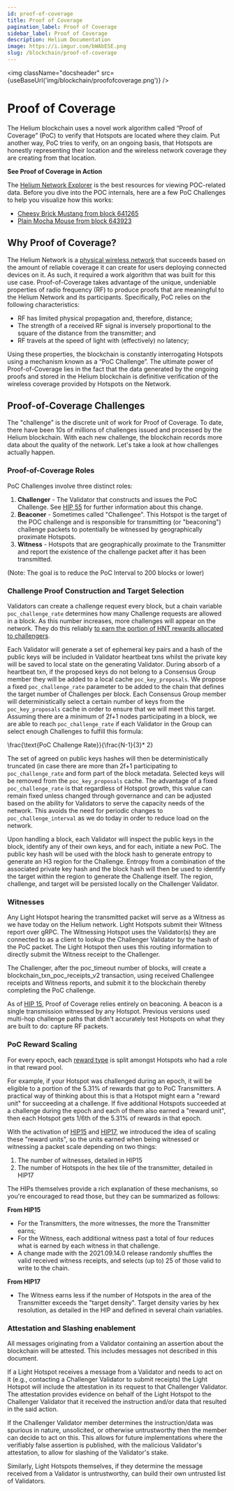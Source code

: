 ```yaml
---
id: proof-of-coverage
title: Proof of Coverage
pagination_label: Proof of Coverage
sidebar_label: Proof of Coverage
description: Helium Documentation
image: https://i.imgur.com/bWAbESE.png
slug: /blockchain/proof-of-coverage
---
```



<img className="docsheader" src={useBaseUrl('img/blockchain/proofofcoverage.png')} />

# Proof of Coverage

The Helium blockchain uses a novel work algorithm called “Proof of Coverage” (PoC) to verify that
Hotspots are located where they claim. Put another way, PoC tries to verify, on an ongoing basis,
that Hotspots are honestly representing their location and the wireless network coverage they are
creating from that location.

**See Proof of Coverage in Action**

The [Helium Network Explorer](https://network.helium.com) is the best resources for viewing
POC-related data. Before you dive into the POC internals, here are a few PoC Challenges to help you
visualize how this works:

- [Cheesy Brick Mustang from block 641265](https://explorer.helium.com/txns/qmJF48v8ZlEfsPg_7jc2CrsLlOvgC7w-pvB_BWQAoOk)
- [Plain Mocha Mouse from block 643923](https://explorer.helium.com/txns/kQVfUV88j3s1Glj4fRXFb5MqBeFdTq8ILK2RlaFTnvQ)

## Why Proof of Coverage?

The Helium Network is a [physical wireless network](https://explorer.helium.com) that succeeds based
on the amount of reliable coverage it can create for users deploying connected devices on it. As
such, it required a work algorithm that was built for this use case. Proof-of-Coverage takes
advantage of the unique, undeniable properties of radio frequency (RF) to produce proofs that are
meaningful to the Helium Network and its participants. Specifically, PoC relies on the following
characteristics:

- RF has limited physical propagation and, therefore, distance;
- The strength of a received RF signal is inversely proportional to the square of the distance from
  the transmitter; and
- RF travels at the speed of light with (effectively) no latency;

Using these properties, the blockchain is constantly interrogating Hotspots using a mechanism known
as a “PoC Challenge”. The ultimate power of Proof-of-Coverage lies in the fact that the data
generated by the ongoing proofs and stored in the Helium blockchain is definitive verification of
the wireless coverage provided by Hotspots on the Network.

## Proof-of-Coverage Challenges

The "challenge" is the discrete unit of work for Proof of Coverage. To date, there have been 10s of
millions of challenges issued and processed by the Helium blockchain. With each new challenge, the
blockchain records more data about the quality of the network. Let's take a look at how challenges
actually happen.

### Proof-of-Coverage Roles

PoC Challenges involve three distinct roles:

1. **Challenger** - The Validator that constructs and issues the PoC Challenge. See
   [HIP 55](https://github.com/helium/HIP/blob/main/0055-validator-challenges.md) for further
   information about this change.
2. **Beaconer** - Sometimes called "Challengee". This Hotspot is the target of the POC challenge and
   is responsible for transmitting (or "beaconing") challenge packets to potentially be witnessed by
   geographically proximate Hotspots.
3. **Witness** - Hotspots that are geographically proximate to the Transmitter and report the
   existence of the challenge packet after it has been transmitted.

(Note: The goal is to reduce the PoC Interval to 200 blocks or lower)

### Challenge Proof Construction and Target Selection

Validators can create a challenge request every block, but a chain variable `poc_challenge_rate`
determines how many Challenge requests are allowed in a block. As this number increases, more
challenges will appear on the network. They do this reliably
[to earn the portion of HNT rewards allocated to challengers](/blockchain/mining).

Each Validator will generate a set of ephemeral key pairs and a hash of the public keys will be
included in Validator heartbeat txns whilst the private key will be saved to local state on the
generating Validator. During absorb of a heartbeat txn, if the proposed keys do not belong to a
Consensus Group member they will be added to a local cache `poc_key_proposals`. We propose a fixed
`poc_challenge_rate` parameter to be added to the chain that defines the target number of Challenges
per block. Each Consensus Group member will deterministically select a certain number of keys from
the `poc_key_proposals` cache in order to ensure that we will meet this target. Assuming there are a
minimum of 2f+1 nodes participating in a block, we are able to reach `poc_challenge_rate` if each
Validator in the Group can select enough Challenges to fulfill this formula:

\frac{\text{PoC Challenge Rate}}{\frac{N-1}{3}\* 2}

The set of agreed on public keys hashes will then be deterministically truncated (in case there are
more than 2f+1 participating to `poc_challenge_rate` and form part of the block metadata. Selected
keys will be removed from the `poc_key_proposals` cache. The advantage of a fixed
`poc_challenge_rate` is that regardless of Hotspot growth, this value can remain fixed unless
changed through governance and can be adjusted based on the ability for Validators to serve the
capacity needs of the network. This avoids the need for periodic changes to `poc_challenge_interval`
as we do today in order to reduce load on the network.

Upon handling a block, each Validator will inspect the public keys in the block, identify any of
their own keys, and for each, initiate a new PoC. The public key hash will be used with the block
hash to generate entropy to generate an H3 region for the Challenge. Entropy from a combination of
the associated private key hash and the block hash will then be used to identify the target within
the region to generate the Challenge itself. The region, challenge, and target will be persisted
locally on the Challenger Validator.

### Witnesses

Any Light Hotspot hearing the transmitted packet will serve as a Witness as we have today on the
Helium network. Light Hotspots submit their Witness report over gRPC. The Witnessing Hotspot uses
the Validator(s) they are connected to as a client to lookup the Challenger Validator by the hash of
the PoC packet. The Light Hotspot then uses this routing information to directly submit the Witness
receipt to the Challenger.

The Challenger, after the poc_timeout number of blocks, will create a blockchain_txn_poc_receipts_v2
transaction, using received Challengee receipts and Witness reports, and submit it to the blockchain
thereby completing the PoC challenge.

As of [HIP 15](https://github.com/helium/HIP/blob/master/0015-beaconing-rewards.md), Proof of
Coverage relies entirely on beaconing. A beacon is a single transmission witnessed by any Hotspot.
Previous versions used multi-hop challenge paths that didn't accurately test Hotspots on what they
are built to do: capture RF packets.

### PoC Reward Scaling

For every epoch, each [reward type](/blockchain/mining) is split amongst Hotspots who had a role in
that reward pool.

For example, if your Hotspot was challenged during an epoch, it will be eligible to a portion of the
5.31% of rewards that go to PoC Transmitters. A practical way of thinking about this is that a
Hotspot might earn a "reward unit" for succeeding at a challenge. If five additional Hotspots
succeeded at a challenge during the epoch and each of them also earned a "reward unit", then each
Hotspot gets 1/6th of the 5.31% of rewards in that epoch.

With the activation of [HIP15](https://github.com/helium/HIP/blob/master/0015-beaconing-rewards.md)
and
[HIP17](https://github.com/helium/HIP/blob/master/0017-hex-density-based-transmit-reward-scaling.md),
we introduced the idea of scaling these "reward units", so the units earned when being witnessed or
witnessing a packet scale depending on two things:

1. The number of witnesses, detailed in HIP15
2. The number of Hotspots in the hex tile of the transmitter, detailed in HIP17

The HIPs themselves provide a rich explanation of these mechanisms, so you're encouraged to read
those, but they can be summarized as follows:

**From HIP15**

- For the Transmitters, the more witnesses, the more the Transmitter earns;
- For the Witness, each additional witness past a total of four reduces what is earned by each
  witness in that challenge.
- A change made with the 2021.09.14.0 release randomly shuffles the valid received witness receipts,
  and selects (up to) 25 of those valid to write to the chain.

**From HIP17**

- The Witness earns less if the number of Hotspots in the area of the Transmitter exceeds the
  "target density". Target density varies by hex resolution, as detailed in the HIP and defined in
  several chain variables.

### Attestation and Slashing enablement

All messages originating from a Validator containing an assertion about the blockchain will be
attested. This includes messages not described in this document.

If a Light Hotspot receives a message from a Validator and needs to act on it (e.g., contacting a
Challenger Validator to submit receipts) the Light Hotspot will include the attestation in its
request to that Challenger Validator. The attestation provides evidence on behalf of the Light
Hotspot to the Challenger Validator that it received the instruction and/or data that resulted in
the said action.

If the Challenger Validator member determines the instruction/data was spurious in nature,
unsolicited, or otherwise untrustworthy then the member can decide to act on this. This allows for
future implementations where the verifiably false assertion is published, with the malicious
Validator's attestation, to allow for slashing of the Validator's stake.

Similarly, Light Hotspots themselves, if they determine the message received from a Validator is
untrustworthy, can build their own untrusted list of Validators.
